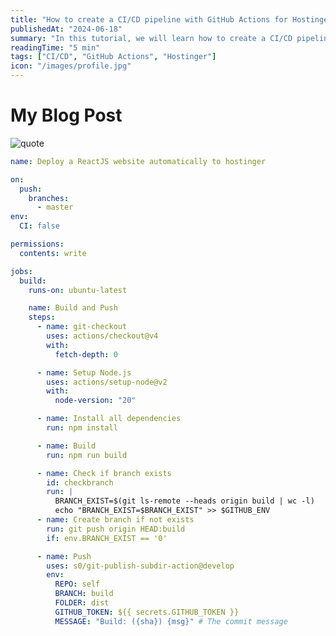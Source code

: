 ---
title: "How to create a CI/CD pipeline with GitHub Actions for Hostinger"
publishedAt: "2024-06-18"
summary: "In this tutorial, we will learn how to create a CI/CD pipeline with GitHub Actions for Hostinger to deploy NextJs application."
readingTime: "5 min"
tags: ["CI/CD", "GitHub Actions", "Hostinger"]
icon: "/images/profile.jpg"
---

# My Blog Post

![quote](/images/quote.jpg)

```yml
name: Deploy a ReactJS website automatically to hostinger

on:
  push:
    branches:
      - master
env:
  CI: false

permissions:
  contents: write

jobs:
  build:
    runs-on: ubuntu-latest

    name: Build and Push
    steps:
      - name: git-checkout
        uses: actions/checkout@v4
        with:
          fetch-depth: 0

      - name: Setup Node.js
        uses: actions/setup-node@v2
        with:
          node-version: "20"

      - name: Install all dependencies
        run: npm install

      - name: Build
        run: npm run build

      - name: Check if branch exists
        id: checkbranch
        run: |
          BRANCH_EXIST=$(git ls-remote --heads origin build | wc -l)
          echo "BRANCH_EXIST=$BRANCH_EXIST" >> $GITHUB_ENV
      - name: Create branch if not exists
        run: git push origin HEAD:build
        if: env.BRANCH_EXIST == '0'

      - name: Push
        uses: s0/git-publish-subdir-action@develop
        env:
          REPO: self
          BRANCH: build
          FOLDER: dist 
          GITHUB_TOKEN: ${{ secrets.GITHUB_TOKEN }}
          MESSAGE: "Build: ({sha}) {msg}" # The commit message
```